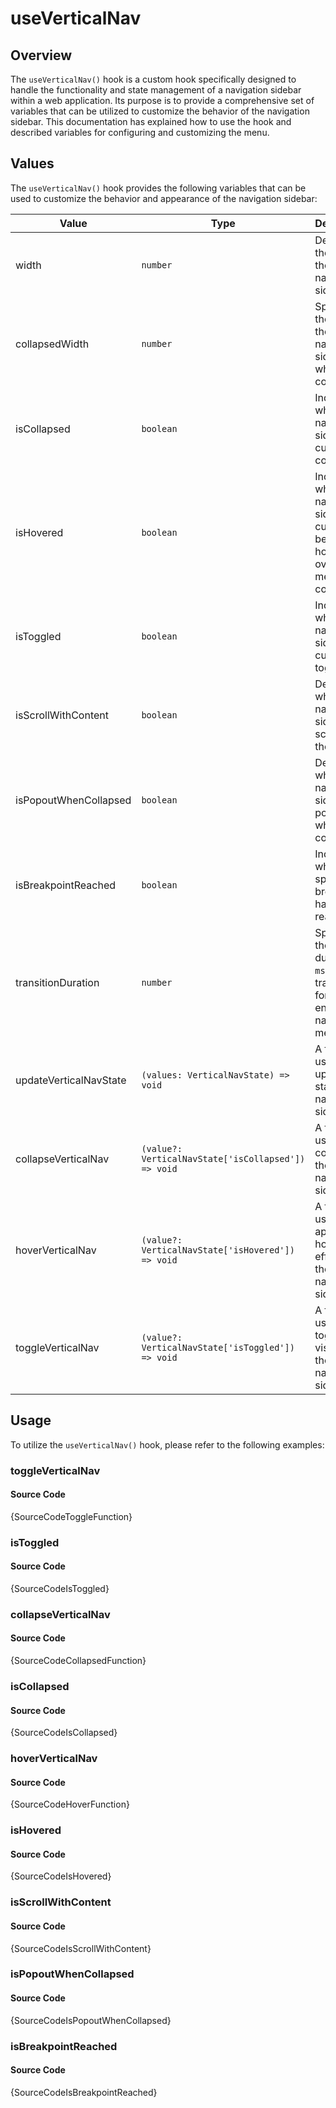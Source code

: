 # useVerticalNav

## Overview

The `useVerticalNav()` hook is a custom hook specifically designed to handle the functionality and state management of a navigation sidebar within a web application. Its purpose is to provide a comprehensive set of variables that can be utilized to customize the behavior of the navigation sidebar. This documentation has explained how to use the hook and described variables for configuring and customizing the menu.

## Values

The `useVerticalNav()` hook provides the following variables that can be used to customize the behavior and appearance of the navigation sidebar:

| Value                  | Type                                                | Description                                                                        |
| ---------------------- | --------------------------------------------------- | ---------------------------------------------------------------------------------- |
| width                  | `number`                                            | Determines the width of the navigation sidebar.                                    |
| collapsedWidth         | `number`                                            | Specifies the width of the navigation sidebar when it is collapsed.                |
| isCollapsed            | `boolean`                                           | Indicates whether the navigation sidebar is currently collapsed.                   |
| isHovered              | `boolean`                                           | Indicates whether the navigation sidebar is currently being hovered over when menu is collapsed.          |
| isToggled              | `boolean`                                           | Indicates whether the navigation sidebar is currently toggled.                     |
| isScrollWithContent    | `boolean`                                           | Determines whether the navigation sidebar scrolls with the content.                |
| isPopoutWhenCollapsed  | `boolean`                                           | Determines whether the navigation sidebar pops out when it is collapsed.           |
| isBreakpointReached    | `boolean`                                           | Indicates whether the specified breakpoint has been reached.                       |
| transitionDuration     | `number`                                            | Specifies the duration (in `ms`) of the transition for the entire navigation menu. |
| updateVerticalNavState | `(values: VerticalNavState) => void`                | A function used to update the state of the navigation sidebar.                     |
| collapseVerticalNav    | `(value?: VerticalNavState['isCollapsed']) => void` | A function used to collapse the navigation sidebar.                                |
| hoverVerticalNav       | `(value?: VerticalNavState['isHovered']) => void`   | A function used to apply a hover effect to the navigation sidebar.                 |
| toggleVerticalNav      | `(value?: VerticalNavState['isToggled']) => void`   | A function used to toggle the visibility of the navigation sidebar.                |

## Usage

To utilize the `useVerticalNav()` hook, please refer to the following examples:


### toggleVerticalNav


<IframeWindow url="https://demos.themeselection.com/materio-mui-nextjs-admin-template/demo-1/en/hook-examples/use-vertical-nav/toggle-function" />

#### Source Code

<TsToJsCodeSnippet>{SourceCodeToggleFunction}</TsToJsCodeSnippet>

### isToggled


<IframeWindow url="https://demos.themeselection.com/materio-mui-nextjs-admin-template/demo-1/en/hook-examples/use-vertical-nav/is-toggled" />

#### Source Code

<TsToJsCodeSnippet>{SourceCodeIsToggled}</TsToJsCodeSnippet>

### collapseVerticalNav


<IframeWindow url="https://demos.themeselection.com/materio-mui-nextjs-admin-template/demo-1/en/hook-examples/use-vertical-nav/collapsed-function" />

#### Source Code

<TsToJsCodeSnippet>{SourceCodeCollapsedFunction}</TsToJsCodeSnippet>

### isCollapsed


<IframeWindow url="https://demos.themeselection.com/materio-mui-nextjs-admin-template/demo-1/en/hook-examples/use-vertical-nav/is-collapsed" />

#### Source Code

<TsToJsCodeSnippet>{SourceCodeIsCollapsed}</TsToJsCodeSnippet>

### hoverVerticalNav


<IframeWindow url="https://demos.themeselection.com/materio-mui-nextjs-admin-template/demo-1/en/hook-examples/use-vertical-nav/hover-function" />

#### Source Code

<TsToJsCodeSnippet>{SourceCodeHoverFunction}</TsToJsCodeSnippet>

### isHovered


<IframeWindow url="https://demos.themeselection.com/materio-mui-nextjs-admin-template/demo-1/en/hook-examples/use-vertical-nav/is-hovered" />

#### Source Code

<TsToJsCodeSnippet>{SourceCodeIsHovered}</TsToJsCodeSnippet>

### isScrollWithContent


<IframeWindow url="https://demos.themeselection.com/materio-mui-nextjs-admin-template/demo-1/en/hook-examples/use-vertical-nav/is-scroll-with-content" />

#### Source Code

<TsToJsCodeSnippet>{SourceCodeIsScrollWithContent}</TsToJsCodeSnippet>

### isPopoutWhenCollapsed


<IframeWindow url="https://demos.themeselection.com/materio-mui-nextjs-admin-template/demo-1/en/hook-examples/use-vertical-nav/is-popout-when-collapsed" />

#### Source Code

<TsToJsCodeSnippet>{SourceCodeIsPopoutWhenCollapsed}</TsToJsCodeSnippet>

### isBreakpointReached


<IframeWindow url="https://demos.themeselection.com/materio-mui-nextjs-admin-template/demo-1/en/hook-examples/use-vertical-nav/is-breakpoint-reached" />

#### Source Code

<TsToJsCodeSnippet>{SourceCodeIsBreakpointReached}</TsToJsCodeSnippet>
